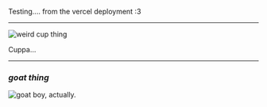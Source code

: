 Testing.... from the vercel deployment :3


---

![weird cup thing](wiki/test-article/cuppa.gif)

Cuppa...

---

### *goat thing*
![goat boy, actually.](wiki/test-article/ralsei_cute.png)